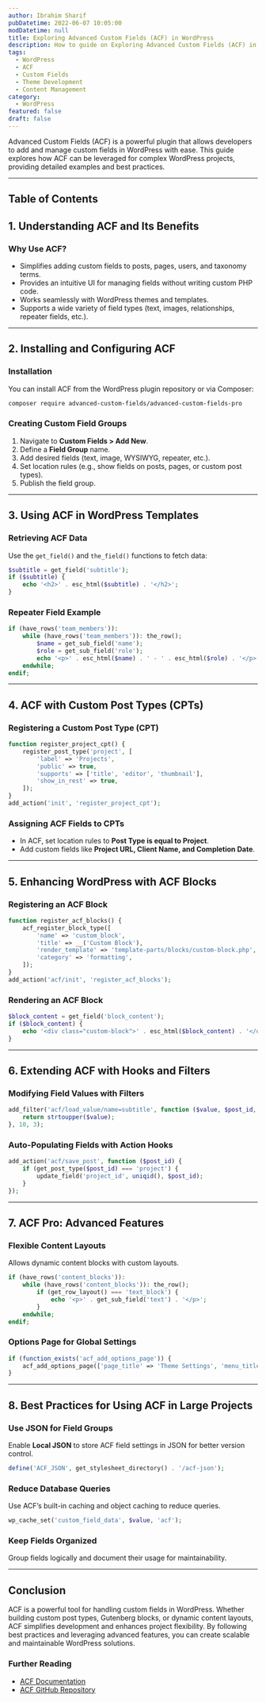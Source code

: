 ```yaml
---
author: Ibrahim Sharif
pubDatetime: 2022-06-07 10:05:00
modDatetime: null
title: Exploring Advanced Custom Fields (ACF) in WordPress
description: How to guide on Exploring Advanced Custom Fields (ACF) in WordPress.
tags:
  - WordPress
  - ACF
  - Custom Fields
  - Theme Development
  - Content Management
category:
  - WordPress
featured: false
draft: false
---
```



Advanced Custom Fields (ACF) is a powerful plugin that allows developers to add and manage custom fields in WordPress with ease. This guide explores how ACF can be leveraged for complex WordPress projects, providing detailed examples and best practices.

---

## Table of Contents

## **1. Understanding ACF and Its Benefits**

### **Why Use ACF?**
- Simplifies adding custom fields to posts, pages, users, and taxonomy terms.
- Provides an intuitive UI for managing fields without writing custom PHP code.
- Works seamlessly with WordPress themes and templates.
- Supports a wide variety of field types (text, images, relationships, repeater fields, etc.).

---

## **2. Installing and Configuring ACF**

### **Installation**
You can install ACF from the WordPress plugin repository or via Composer:
```sh
composer require advanced-custom-fields/advanced-custom-fields-pro
```

### **Creating Custom Field Groups**
1. Navigate to **Custom Fields > Add New**.
2. Define a **Field Group** name.
3. Add desired fields (text, image, WYSIWYG, repeater, etc.).
4. Set location rules (e.g., show fields on posts, pages, or custom post types).
5. Publish the field group.

---

## **3. Using ACF in WordPress Templates**

### **Retrieving ACF Data**
Use the `get_field()` and `the_field()` functions to fetch data:
```php
$subtitle = get_field('subtitle');
if ($subtitle) {
    echo '<h2>' . esc_html($subtitle) . '</h2>';
}
```

### **Repeater Field Example**
```php
if (have_rows('team_members')):
    while (have_rows('team_members')): the_row();
        $name = get_sub_field('name');
        $role = get_sub_field('role');
        echo '<p>' . esc_html($name) . ' - ' . esc_html($role) . '</p>';
    endwhile;
endif;
```

---

## **4. ACF with Custom Post Types (CPTs)**

### **Registering a Custom Post Type (CPT)**
```php
function register_project_cpt() {
    register_post_type('project', [
        'label' => 'Projects',
        'public' => true,
        'supports' => ['title', 'editor', 'thumbnail'],
        'show_in_rest' => true,
    ]);
}
add_action('init', 'register_project_cpt');
```

### **Assigning ACF Fields to CPTs**
- In ACF, set location rules to **Post Type is equal to Project**.
- Add custom fields like **Project URL, Client Name, and Completion Date**.

---

## **5. Enhancing WordPress with ACF Blocks**

### **Registering an ACF Block**
```php
function register_acf_blocks() {
    acf_register_block_type([
        'name' => 'custom_block',
        'title' => __('Custom Block'),
        'render_template' => 'template-parts/blocks/custom-block.php',
        'category' => 'formatting',
    ]);
}
add_action('acf/init', 'register_acf_blocks');
```

### **Rendering an ACF Block**
```php
$block_content = get_field('block_content');
if ($block_content) {
    echo '<div class="custom-block">' . esc_html($block_content) . '</div>';
}
```

---

## **6. Extending ACF with Hooks and Filters**

### **Modifying Field Values with Filters**
```php
add_filter('acf/load_value/name=subtitle', function ($value, $post_id, $field) {
    return strtoupper($value);
}, 10, 3);
```

### **Auto-Populating Fields with Action Hooks**
```php
add_action('acf/save_post', function ($post_id) {
    if (get_post_type($post_id) === 'project') {
        update_field('project_id', uniqid(), $post_id);
    }
});
```

---

## **7. ACF Pro: Advanced Features**

### **Flexible Content Layouts**
Allows dynamic content blocks with custom layouts.
```php
if (have_rows('content_blocks')):
    while (have_rows('content_blocks')): the_row();
        if (get_row_layout() === 'text_block') {
            echo '<p>' . get_sub_field('text') . '</p>';
        }
    endwhile;
endif;
```

### **Options Page for Global Settings**
```php
if (function_exists('acf_add_options_page')) {
    acf_add_options_page(['page_title' => 'Theme Settings', 'menu_title' => 'Theme Settings', 'menu_slug' => 'theme-settings']);
}
```

---

## **8. Best Practices for Using ACF in Large Projects**

### **Use JSON for Field Groups**
Enable **Local JSON** to store ACF field settings in JSON for better version control.
```php
define('ACF_JSON', get_stylesheet_directory() . '/acf-json');
```

### **Reduce Database Queries**
Use ACF’s built-in caching and object caching to reduce queries.
```php
wp_cache_set('custom_field_data', $value, 'acf');
```

### **Keep Fields Organized**
Group fields logically and document their usage for maintainability.

---

## **Conclusion**
ACF is a powerful tool for handling custom fields in WordPress. Whether building custom post types, Gutenberg blocks, or dynamic content layouts, ACF simplifies development and enhances project flexibility. By following best practices and leveraging advanced features, you can create scalable and maintainable WordPress solutions.

### **Further Reading**
- [ACF Documentation](https://www.advancedcustomfields.com/resources/)
- [ACF GitHub Repository](https://github.com/wp-premium/advanced-custom-fields-pro)

